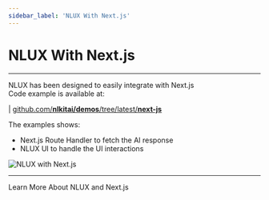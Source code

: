 ```yaml
---
sidebar_label: 'NLUX With Next.js'
---
```



# NLUX With Next.js
---

NLUX has been designed to easily integrate with Next.js<br />
Code example is available at:

| [github.com/**nlkitai/demos**/tree/latest/**next-js**](https://github.com/nlkitai/demos/tree/latest/next-js/nlux-with-app-router)

The examples shows:

* Next.js Route Handler to fetch the AI response
* NLUX UI to handle the UI interactions

![NLUX with Next.js](/images/screens/nlux-next.png)

---

<Link className="learn-more-link button button--secondary" to="/learn/get-started/vercel-ai">Learn More About NLUX and Next.js</Link>

